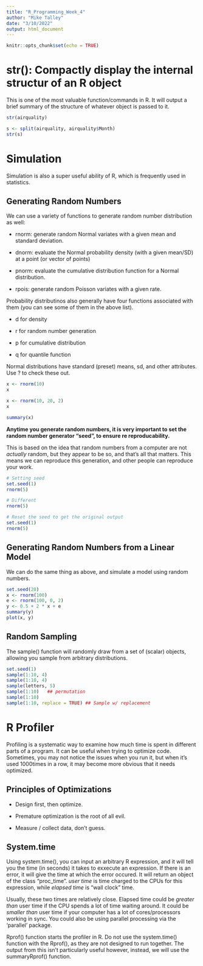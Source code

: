 ```yaml
---
title: "R_Programming_Week_4"
author: "Mike Talley"
date: "3/10/2022"
output: html_document
---
```


```r
knitr::opts_chunk$set(echo = TRUE)
```

# str(): Compactly display the internal structur of an R object

This is one of the most valuable function/commands in R. It will output a brief summary of the structure of whatever object is passed to it. 

```r
str(airquality)

s <- split(airquality, airquality$Month)
str(s)
```

# Simulation

Simulation is also a super useful ability of R, which is frequently used in statistics. 

## Generating Random Numbers

We can use a variety of functions to generate random number distribution as well:

- rnorm: generate random Normal variates with a given mean and standard deviation.

- dnorm: evaluate the Normal probability density (with a given mean/SD) at a point (or vector of points)

- pnorm: evaluate the cumulative distribution function for a Normal distribution.

- rpois: generate random Poisson variates with a given rate.

Probability distributinos also generally have four functions associated with them (you can see some of them in the above list).

- d for density

- r for random number generation

- p for cumulative distribution

- q for quantile function

Normal distributions have standard (preset) means, sd, and other attributes. Use ? to check these out.

```r
x <- rnorm(10)
x

x <- rnorm(10, 20, 2)
x

summary(x)
```

**Anytime you generate random numbers, it is very important to set the random number generator "seed", to ensure re reproducability.** 

This is based on the idea that random numbers from a computer are not *actually* random, but they appear to be so, and that's all that matters. This means we can reproduce this generation, and other people can reproduce your work. 

```r
# Setting seed
set.seed(1)
rnorm(5)

# Different 
rnorm(5)

# Reset the seed to get the original output
set.seed(1)
rnorm(5)
```

## Generating Random Numbers from a Linear Model

We can do the same thing as above, and simulate a model using random numbers. 

```r
set.seed(20)
x <- rnorm(100)
e <- rnorm(100, 0, 2)
y <- 0.5 + 2 * x + e
summary(y)
plot(x, y)
```

## Random Sampling

The sample() function will randomly draw from a set of (scalar) objects, allowing you sample from arbitrary distributions. 

```r
set.seed(1)
sample(1:10, 4)
sample(1:10, 4)
sample(letters, 5)
sample(1:10)   ## permutation
sample(1:10)
sample(1:10, replace = TRUE) ## Sample w/ replacement
```

# R Profiler

Profiling is a systematic way to examine how much time is spent in different parts of a program. It can be useful when trying to optimize code. Sometimes, you may not notice the issues when you run it, but when it's used 1000times in a row, it may become more obvious that it needs optimized. 

## Principles of Optimizations

- Design first, then optimize. 

- Premature optimization is the root of all evil. 

- Measure / collect data, don't guess.

## System.time

Using system.time(), you can input an arbitrary R expression, and it will tell you the time (in seconds) it takes to exxecute an expression. If there is an error, it will give the time at which the error occured. 
It will return an object of the class "proc_time". *user time* is time charged to the CPUs for this expression, while *elapsed time* is "wall clock" time. 

Usually, these two times are relatively close. Elapsed time could be *greater than* user time if the CPU spends a lot of time waiting around. It could be *smaller than* user time if your computer has a lot of cores/processors working in sync. You could also be using parallel processing via the 'parallel' package.

Rprof() function starts the profiler in R. Do not use the system.time() function with the Rprof(), as they are not designed to run together. The output from this isn't particularly useful however, instead, we will use the summaryRprof() function. 
